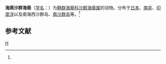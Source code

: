 {{Speciesbox 
| taxon = Palythoa nelliae
| authority =  (Pax, 1935)<ref name='id9850'>{{cite web| url =http://www.bioinfo.cn/db05/BjdwSpecies.php?action=view&id=9850| title =海燕沙群海葵| work =《中国动物物种编目数据库》| publisher =中国科学院微生物研究所| author =中国科学院动物研究所| accessdate =2009-04-16| deadurl =yes| archiveurl =https://web.archive.org/web/20160305052256/http://www.bioinfo.cn/db05/BjdwSpecies.php?action=view&id=9850| archivedate =2016-03-05}}</ref>
}}

'''海燕沙群海葵'''（[[学名|学名]]：{{lang|la|''Palythoa nelliae''}}）为[[鞘群海葵科|鞘群海葵科]][[沙群海葵属|沙群海葵属]]的动物。分布于[[日本|日本]]、[[南非|南非]]、[[印度洋|印度洋]]以及南海西沙群岛、[[南沙群岛|南沙群岛]]等。<ref name='id9850'/>

== 参考文献 ==
{{reflist}}

{{Wikispecies|Palythoa nelliae}}
{{Taxonbar|from=Q3949638}}

[[Category:沙群海葵属|H]]


{{Cnidarian-stub}}